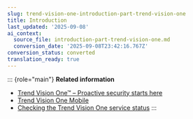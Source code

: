 ```yaml
---
slug: trend-vision-one-introduction-part-trend-vision-one
title: Introduction
last_updated: '2025-09-08'
ai_context:
  source_file: introduction-part-trend-vision-one.md
  conversion_date: '2025-09-08T23:42:16.767Z'
conversion_status: converted
translation_ready: true
---
```


::: {role="main"}
**Related information**

- [Trend Vision One™ – Proactive security starts here](trend-Vision-One-About.md "Trend Vision One is an Enterprise Cybersecurity Platform designed to empower organizations to proactively manage and mitigate cyber risks in today’s complex digital environments. This platform offers a unified approach to cybersecurity, streamlining operations and accelerating security outcomes.")
- [Trend Vision One Mobile](trend-vision-one-mobile.mdx)
- [Checking the Trend Vision One service status](checking-service-status.md "The Service Status portal provides real-time updates for all your Trend Micro services.")
:::
